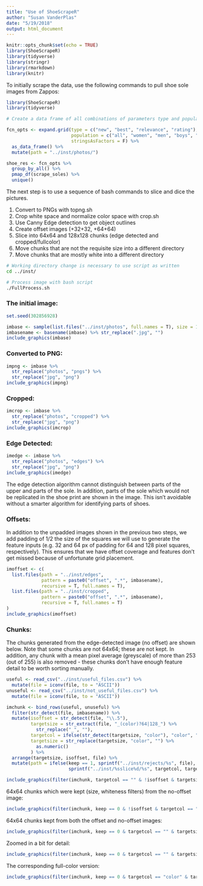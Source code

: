```yaml
---
title: "Use of ShoeScrapeR"
author: "Susan VanderPlas"
date: "5/19/2018"
output: html_document
---
```


```r
knitr::opts_chunk$set(echo = TRUE)
library(ShoeScrapeR)
library(tidyverse)
library(stringr)
library(rmarkdown)
library(knitr)
```

To initially scrape the data, use the following commands to pull shoe sole images from Zappos: 

```r
library(ShoeScrapeR)
library(tidyverse)

# Create a data frame of all combinations of parameters type and population

fcn_opts <- expand.grid(type = c("new", "best", "relevance", "rating"),
                        population = c("all", "women", "men", "boys", "girls"),
                        stringsAsFactors = F) %>%
  as_data_frame() %>%
  mutate(path = "../inst/photos/")

shoe_res <- fcn_opts %>%
  group_by_all() %>%
  pmap_df(scrape_soles) %>%
  unique()

```

The next step is to use a sequence of bash commands to slice and dice the pictures.

1. Convert to PNGs with topng.sh
2. Crop white space and normalize color space with crop.sh
3. Use Canny Edge detection to get object outlines
4. Create offset images (+32+32, +64+64) 
4. Slice into 64x64 and 128x128 chunks (edge detected and cropped/fullcolor)
5. Move chunks that are not the requisite size into a different directory
6. Move chunks that are mostly white into a different directory

```bash
# Working directory change is necessary to use script as written
cd ../inst/

# Process image with bash script
./FullProcess.sh
```

### The initial image:
```r
set.seed(302856928)

imbase <- sample(list.files("../inst/photos", full.names = T), size = 1)
imbasename <- basename(imbase) %>% str_replace(".jpg", "")
include_graphics(imbase)
```

### Converted to PNG:
```r
impng <- imbase %>%
  str_replace("photos", "pngs") %>%
  str_replace("jpg", "png")
include_graphics(impng)
```       

### Cropped:
```r
imcrop <- imbase %>%
  str_replace("photos", "cropped") %>%
  str_replace("jpg", "png")
include_graphics(imcrop)
```

### Edge Detected: 
```r
imedge <- imbase %>%
  str_replace("photos", "edges") %>%
  str_replace("jpg", "png")
include_graphics(imedge)
```

The edge detection algorithm cannot distinguish between parts of the upper and parts of the sole. In addition, parts of the sole which would not be replicated in the shoe print are shown in the image. This isn't avoidable without a smarter algorithm for identifying parts of shoes.

### Offsets: 

In addition to the unpadded images shown in the previous two steps, we add padding of 1/2 the size of the squares we will use to generate the feature inputs (e.g. 32 and 64 px of padding for 64 and 128 pixel squares, respectively). This ensures that we have offset coverage and features don't get missed because of unfortunate grid placement. 

```r
imoffset <- c(
  list.files(path = "../inst/edges", 
             pattern = paste0("offset", ".*", imbasename), 
             recursive = T, full.names = T),
  list.files(path = "../inst/cropped", 
             pattern = paste0("offset", ".*", imbasename), 
             recursive = T, full.names = T)
)
include_graphics(imoffset)
```

### Chunks:

The chunks generated from the edge-detected image (no offset) are shown below. Note that some chunks are not 64x64; these are not kept. In addition, any chunk with a mean pixel average (greyscale) of more than 253 (out of 255) is also removed - these chunks don't have enough feature detail to be worth sorting manually. 

```r
useful <- read_csv("../inst/useful_files.csv") %>%
  mutate(file = iconv(file, to = "ASCII"))
unuseful <- read_csv("../inst/not_useful_files.csv") %>%
  mutate(file = iconv(file, to = "ASCII"))

imchunk <- bind_rows(useful, unuseful) %>%
  filter(str_detect(file, imbasename)) %>%
  mutate(isoffset = str_detect(file, "\\.5"),
         targetsize = str_extract(file, "_(color)?64|128_") %>%
           str_replace("_", ""),
         targetcol = ifelse(str_detect(targetsize, "color"), "color", ""),
         targetsize = str_replace(targetsize, "color", "") %>%
           as.numeric()
         ) %>%
  arrange(targetsize, isoffset, file) %>%
  mutate(path = ifelse(keep == 1, sprintf("../inst/rejects/%s", file),
                       sprintf("../inst/%sslice%d/%s", targetcol, targetsize, file)))

include_graphics(filter(imchunk, targetcol == "" & !isoffset & targetsize == 64)$path)
```

64x64 chunks which were kept (size, whiteness filters) from the no-offset image:

```r
include_graphics(filter(imchunk, keep == 0 & !isoffset & targetcol == "" & targetsize == 64)$path)
```

64x64 chunks kept from both the offset and no-offset images:

```r
include_graphics(filter(imchunk, keep == 0 & targetcol == "" & targetsize == 64)$path)
```

Zoomed in a bit for detail: 

```r
include_graphics(filter(imchunk, keep == 0 & targetcol == "" & targetsize == 64)$path)
```


The corresponding full-color version: 

```r
include_graphics(filter(imchunk, keep == 0 & targetcol == "color" & targetsize == 64)$path)
```

